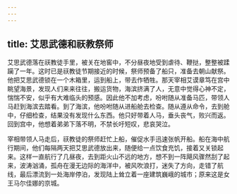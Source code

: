 ```yaml
---
---
---
```

title: 艾思武德和祆教祭师
---




艾思武德落在祆教徒手里，被关在地窖中，不分昼夜地受到虐待、鞭挞，整整被蹂躏了一年。这时已是祆教徒节期接近的时候，祭师预备了船只，准备去朝山献祭。他把艾思武德锁在一个木箱里，运到船上，带去作牺牲。那天宰相艾谟章笃在宫中眺望海景，发现人们来来往往，搬运货物，海滨挤满了人，无意中觉得心神不定，惴惴不安，似乎有大难临头的预感。因此他不加考虑，吩咐随从准备马匹，带领人马赶到海滨去踏看。到了海滨，他吩咐随从进船舱去检查。随从遵从命令，去到舱中，仔细检查，结果没有发现什么东西。他只好带着人马，垂头丧气，败兴而返。回到宫中，他想着弟弟下落不明，不禁长吁短叹，悲哀哭泣。

宰相带领人马走后，祆教徒的祭师赶忙上船，催促水手迅速张帆开船。船在海中航行期间，他们每隔两天把艾思武德放出来，随便给一点饮食充饥，接着又关锁起来。这样一直航行了几昼夜，去到距火山不远的地方，想不到一阵飓风骤然刮了起来，波涛汹涌，孤舟在漫无边际的海洋中，被风吹浪打，迷失了方向，走错了航线，最后漂流到一处海岸停泊，发现陆上耸立着一座建筑巍峨的城市；原来这是女王马尔佳娜的京城。